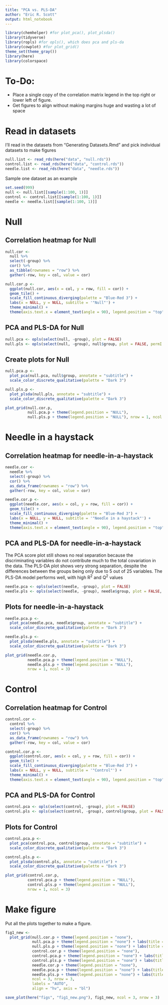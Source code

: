 ```yaml
---
title: "PCA vs. PLS-DA"
author: "Eric R. Scott"
output: html_notebook
---
```

```r
library(chemhelper) #for plot_pca(), plot_plsda()
library(tidyverse)
library(ropls) #for opls(), which does pca and pls-da
library(cowplot) #for plot_grid()
theme_set(theme_gray())
library(here)
library(colorspace)
```

# To-Do:

- Place a single copy of the correlation matrix legend in the top right or lower left of figure.
- Get figures to align without making margins huge and wasting a lot of space

# Read in datasets
I'll read in the datasets from "Generating Datasets.Rmd" and pick individual datasets to make figures

```r
null.list <- read_rds(here("data", "null.rds"))
control.list <- read_rds(here("data", "control.rds"))
needle.list <- read_rds(here("data", "needle.rds"))

```

Sample one dataset as an example

```r
set.seed(999)
null <- null.list[[sample(1:100, 1)]]
control <- control.list[[sample(1:100, 1)]]
needle <- needle.list[[sample(1:100, 1)]]
```

# Null

## Correlation heatmap for Null

```r
null.cor <-
  null %>% 
  select(-group) %>% 
  cor() %>%
  as_tibble(rownames = "row") %>% 
  gather(-row, key = col, value = cor)

null.cor.p <-
  ggplot(null.cor, aes(x = col, y = row, fill = cor)) +
  geom_tile() +
  scale_fill_continuous_diverging(palette = "Blue-Red 3") +
  labs(x = NULL, y = NULL, subtitle = '"Null"') +
  theme_minimal() +
  theme(axis.text.x = element_text(angle = 90), legend.position = "top")
```


## PCA and PLS-DA for Null

```r
null.pca <- opls(select(null, -group), plot = FALSE)
null.pls <- opls(select(null, -group), null$group, plot = FALSE, permI = 500)
```

## Create plots for Null

```r
null.pca.p <-
  plot_pca(null.pca, null$group, annotate = "subtitle") +
  scale_color_discrete_qualitative(palette = "Dark 3")

null.pls.p <-
  plot_plsda(null.pls, annotate = "subtitle") +
  scale_color_discrete_qualitative(palette = "Dark 3")

plot_grid(null.cor.p,
          null.pca.p + theme(legend.position = "NULL"),
          null.pls.p + theme(legend.position = "NULL"), nrow = 1, ncol = 3)
```

# Needle in a haystack

## Correlation heatmap for needle-in-a-haystack

```r
needle.cor <-
  needle %>% 
  select(-group) %>% 
  cor() %>%
  as_data_frame(rownames = "row") %>%  
  gather(-row, key = col, value = cor)

needle.cor.p <-
  ggplot(needle.cor, aes(x = col, y = row, fill = cor)) +
  geom_tile() +
  scale_fill_continuous_diverging(palette = "Blue-Red 3") +
  labs(x = NULL, y = NULL, subtitle = '"Needle in a haystack"') +
  theme_minimal() +
  theme(axis.text.x = element_text(angle = 90), legend.position = "top")
```

## PCA and PLS-DA for needle-in-a-haystack

The PCA score plot still shows no real separation because the discriminating variables do not contribute much to the total covariation in the data.  The PLS-DA plot shows very strong separation, despite the differences between the groups being only due to 5 out of 25 variables.  The PLS-DA model performs well, with high R^2^ and Q^2^ values

```r
needle.pca <- opls(select(needle, -group), plot = FALSE)
needle.pls <- opls(select(needle, -group), needle$group, plot = FALSE, predI = 2, permI = 500)
```

## Plots for needle-in-a-haystack

```r
needle.pca.p <-
  plot_pca(needle.pca, needle$group, annotate = "subtitle") +
  scale_color_discrete_qualitative(palette = "Dark 3")

needle.pls.p <-
  plot_plsda(needle.pls, annotate = "subtitle") +
  scale_color_discrete_qualitative(palette = "Dark 3")

plot_grid(needle.cor.p,
          needle.pca.p + theme(legend.position = "NULL"),
          needle.pls.p + theme(legend.position = "NULL"),
          nrow = 1, ncol = 3)
```

# Control

## Correlation heatmap for Control

```r
control.cor <-
  control %>% 
  select(-group) %>% 
  cor() %>%
  as_data_frame(rownames = "row") %>% 
  gather(-row, key = col, value = cor)

control.cor.p <-
  ggplot(control.cor, aes(x = col, y = row, fill = cor)) +
  geom_tile() +
  scale_fill_continuous_diverging(palette = "Blue-Red 3") +
  labs(x = NULL, y = NULL, subtitle = '"Control"') +
  theme_minimal() +
  theme(axis.text.x = element_text(angle = 90), legend.position = "top")
```

## PCA and PLS-DA for Control

```r
control.pca <- opls(select(control, -group), plot = FALSE)
control.pls <- opls(select(control, -group), control$group, plot = FALSE, predI = 2, permI = 500)
```

## Plots for Control

```r
control.pca.p <-
  plot_pca(control.pca, control$group, annotate = "subtitle") +
  scale_color_discrete_qualitative(palette = "Dark 3")

control.pls.p <-
  plot_plsda(control.pls, annotate = "subtitle") +
  scale_color_discrete_qualitative(palette = "Dark 3")

plot_grid(control.cor.p,
          control.pca.p + theme(legend.position = "NULL"),
          control.pls.p + theme(legend.position = "NULL"),
          nrow = 1, ncol = 3)
```

# Make figure

Put all the plots together to make a figure.

```r
fig1_new <-
  plot_grid(null.cor.p + theme(legend.position = "none"),
            null.pca.p + theme(legend.position = "none") + labs(title = NULL),
            null.pls.p + theme(legend.position = "none") + labs(title = NULL),
            control.cor.p + theme(legend.position = "none"),
            control.pca.p + theme(legend.position = "none") + labs(title = NULL),
            control.pls.p + theme(legend.position = "none") + labs(title = NULL),
            needle.cor.p + theme(legend.position = "none"),
            needle.pca.p + theme(legend.position = "none") + labs(title = NULL),
            needle.pls.p + theme(legend.position = "none") + labs(title = NULL),
            ncol = 3, nrow = 3,
            labels = "AUTO",
            align = "hv", axis = "bl")

save_plot(here("figs", "fig1_new.png"), fig1_new, ncol = 3, nrow = 3)
```
